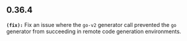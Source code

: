 ## 0.36.4
**`(fix):`** Fix an issue where the `go-v2` generator call prevented the `go` generator from succeeding in remote code generation environments.

